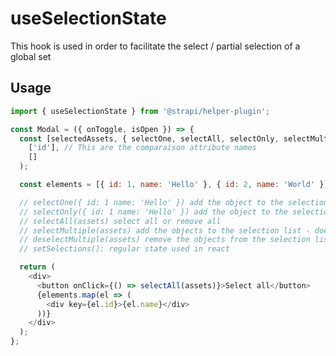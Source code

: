 <!--- useLockScroll.stories.mdx --->


<Meta title="hooks/useSelectionState" />

# useSelectionState

This hook is used in order to facilitate the select / partial selection of a global set

## Usage

```js
import { useSelectionState } from '@strapi/helper-plugin';

const Modal = ({ onToggle, isOpen }) => {
  const [selectedAssets, { selectOne, selectAll, selectOnly, selectMultiple, deselectMultiple, setSelections }] = useSelectionState(
    ['id'], // This are the comparaison attribute names
    []
  );

  const elements = [{ id: 1, name: 'Hello' }, { id: 2, name: 'World' }];

  // selectOne({ id: 1 name: 'Hello' }) add the object to the selection list
  // selectOnly({ id: 1 name: 'Hello' }) add the object to the selection list and remove every others in the list
  // selectAll(assets) select all or remove all
  // selectMultiple(assets) add the objects to the selection list - does not change already selected objects
  // deselectMultiple(assets) remove the objects from the selection list - does not change already selected objects
  // setSelections(): regular state used in react

  return (
    <div>
      <button onClick={() => selectAll(assets)}>Select all</button>
      {elements.map(el => (
        <div key={el.id}>{el.name}</div>
      ))}
    </div>
  );
};
```
